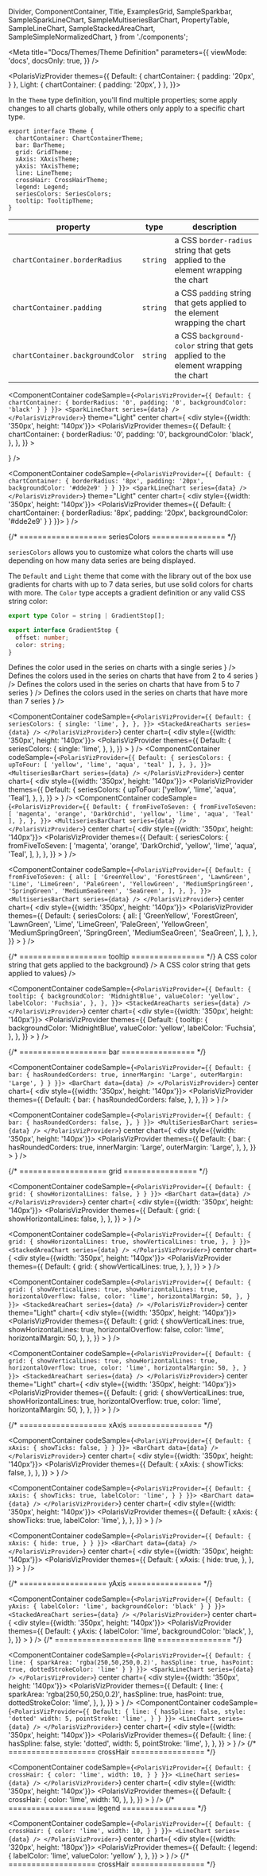 
  Divider,
  ComponentContainer,
  Title,
  ExamplesGrid,
  SampleSparkbar,
  SampleSparkLineChart,
  SampleMultiseriesBarChart,
  PropertyTable,
  SampleLineChart,
  SampleStackedAreaChart,
  SampleSimpleNormalizedChart,
} from './components';

<Meta
  title="Docs/Themes/Theme Definition"
  parameters={{
    viewMode: 'docs',
    docsOnly: true,
  }}
/>

<PolarisVizProvider
    themes={{
      Default: {
        chartContainer: {
          padding: '20px',
        }
      },
      Light: {
        chartContainer: {
          padding: '20px',
        }
      },
    }}>

<div style={{ margin: '0 auto', maxWidth: '800px', color: 'white'}}>
<Title>✍️ Theme Definition</Title>

<p>
  In the <code>Theme</code> type definition, you'll find multiple properties;
  some apply changes to all charts globally, while others only apply to a
  specific chart type.
</p>

```tsx
export interface Theme {
  chartContainer: ChartContainerTheme;
  bar: BarTheme;
  grid: GridTheme;
  xAxis: XAxisTheme;
  yAxis: YAxisTheme;
  line: LineTheme;
  crossHair: CrossHairTheme;
  legend: Legend;
  seriesColors: SeriesColors;
  tooltip: TooltipTheme;
}
```

<Divider />
<Title type="h2">🌎 Global properties</Title>

<Title type="h3">
  <code>chartContainer</code>
</Title>

| property                                    | type                | description                                                                                    |
| ------------------------------------------- | ------------------- | ---------------------------------------------------------------------------------------------- |
| <code>chartContainer.borderRadius</code>    | <code>string</code> | a CSS <code>border-radius</code> string that gets applied to the element wrapping the chart    |
| <code>chartContainer.padding</code>         | <code>string</code> | a CSS <code>padding</code> string that gets applied to the element wrapping the chart          |
| <code>chartContainer.backgroundColor</code> | <code>string</code> | a CSS <code>background-color</code> string that gets applied to the element wrapping the chart |

<Title type="h4">Examples:</Title>

<ExamplesGrid>

<ComponentContainer
  codeSample={`
    <PolarisVizProvider={{
      Default: {
        chartContainer: {
          borderRadius: '0',
          padding: '0',
          backgroundColor: 'black'
        }
      }
    }}>
      <SparkLineChart series={data} />
    </PolarisVizProvider>
    `}
  theme="Light"
  center
  chart={
    <div style={{width: '350px', height: '140px'}}>
      <PolarisVizProvider
        themes={{
          Default: {
            chartContainer: {
              borderRadius: '0',
              padding: '0',
              backgroundColor: 'black',
            },
          },
        }}
      >
        <SampleSparkLineChart />
      </PolarisVizProvider>
    </div>
  }
/>

  <ComponentContainer
    codeSample={`
    <PolarisVizProvider={{
      Default: {
        chartContainer: {
          borderRadius: '8px',
          padding: '20px',
          backgroundColor: '#dde2e9'
        }
      }
    }}>
      <SparkLineChart series={data} />
    </PolarisVizProvider>
    `}
    theme="Light"
    center
    chart={
      <div style={{width: '350px', height: '140px'}}>
      <PolarisVizProvider themes={{
        Default: {
          chartContainer: {
            borderRadius: '8px',
            padding: '20px',
            backgroundColor: '#dde2e9'
          }
        }
      }}>
        <SampleSparkLineChart/>
    </PolarisVizProvider>
      </div>
    }
  />
</ExamplesGrid>

<Divider noLine />
<Title type="h3">
  <code>seriesColors</code>
</Title>
{/* =================== seriesColors ================ */}

`seriesColors` allows you to customize what colors the charts will use depending on how many data series are being displayed.

The `Default` and `Light` theme that come with the library out of the box use gradients for charts with up to 7 data series, but use
solid colors for charts with more. The `Color` type accepts a gradient definition or any valid CSS string color:

```ts
export type Color = string | GradientStop[];

export interface GradientStop {
  offset: number;
  color: string;
}
```

<PropertyTable global>
  <PropertyTable.Row
    property={`seriesColors.single`}
    type={'Color'}
    description={
      <>Defines the color used in the series on charts with a single series</>
    }
  />
  <PropertyTable.Row
    property={`seriesColors.upToFour`}
    type={'Color[]'}
    description={
      <>
        Defines the colors used in the series on charts that have from 2 to 4
        series
      </>
    }
  />
  <PropertyTable.Row
    property={`seriesColors.fromFiveToSeven`}
    type={'Color[]'}
    description={
      <>
        Defines the colors used in the series on charts that have from 5 to 7
        series
      </>
    }
  />
  <PropertyTable.Row
    property={`seriesColors.all`}
    type={'Color[]'}
    description={
      <>
        Defines the colors used in the series on charts that have more than 7
        series
      </>
    }
  />
</PropertyTable>

<Title type="h4">Examples:</Title>

<ExamplesGrid>

<ComponentContainer
  codeSample={`
    <PolarisVizProvider={{
      Default: {
        seriesColors: {
          single: 'lime',
        },
      },
    }}>
    <StackedAreaCharts series={data} />
  </PolarisVizProvider>
    `}
  center
  chart={
    <div style={{width: '350px', height: '140px'}}>
      <PolarisVizProvider
        themes={{
          Default: {
            seriesColors: {
              single: 'lime',
            },
          },
        }}
      >
        <SampleStackedAreaChart seriesLength={1} />
      </PolarisVizProvider>
    </div>
  }
/>
<ComponentContainer
  codeSample={`
    <PolarisVizProvider={{
      Default: {
        seriesColors: {
          upToFour: [
            'yellow',
            'lime',
            'aqua',
            'teal'
          ],
        },
      },
    }}>
    <MultiseriesBarChart series={data} />
  </PolarisVizProvider>
    `}
  center
  chart={
    <div style={{width: '350px', height: '140px'}}>
      <PolarisVizProvider
        themes={{
          Default: {
            seriesColors: {
              upToFour: ['yellow', 'lime', 'aqua', 'Teal'],
            },
          },
        }}
      >
        <SampleMultiseriesBarChart seriesLength={4} />
      </PolarisVizProvider>
    </div>
  }
/>
<ComponentContainer
  codeSample={`
    <PolarisVizProvider={{
      Default: {
        fromFiveToSeven: {
          fromFiveToSeven: [
            'magenta',
            'orange',
            'DarkOrchid',
            'yellow',
            'lime',
            'aqua',
            'Teal'
          ],
        },
      },
    }}>
    <MultiseriesBarChart series={data} />
  </PolarisVizProvider>
    `}
  center
  chart={
    <div style={{width: '350px', height: '140px'}}>
      <PolarisVizProvider
        themes={{
          Default: {
            seriesColors: {
              fromFiveToSeven: [
                'magenta',
                'orange',
                'DarkOrchid',
                'yellow',
                'lime',
                'aqua',
                'Teal',
              ],
            },
          },
        }}
      >
        <SampleMultiseriesBarChart seriesLength={7} />
      </PolarisVizProvider>
    </div>
  }
/>

<ComponentContainer
  codeSample={`
    <PolarisVizProvider={{
      Default: {
        fromFiveToSeven: {
          all: [
            'GreenYellow',
            'ForestGreen',
            'LawnGreen',
            'Lime',
            'LimeGreen',
            'PaleGreen',
            'YellowGreen',
            'MediumSpringGreen',
            'SpringGreen',
            'MediumSeaGreen',
            'SeaGreen',
          ],
        },
      },
    }}>
    <MultiseriesBarChart series={data} />
  </PolarisVizProvider>
    `}
  center
  chart={
    <div style={{width: '350px', height: '140px'}}>
      <PolarisVizProvider
        themes={{
          Default: {
            seriesColors: {
              all: [
                'GreenYellow',
                'ForestGreen',
                'LawnGreen',
                'Lime',
                'LimeGreen',
                'PaleGreen',
                'YellowGreen',
                'MediumSpringGreen',
                'SpringGreen',
                'MediumSeaGreen',
                'SeaGreen',
              ],
            },
          },
        }}
      >
        <SampleMultiseriesBarChart seriesLength={11}/>
      </PolarisVizProvider>
    </div>
  }
/>
</ExamplesGrid>
<Divider noLine />

<Title type="h3">
  <code>tooltip</code>
</Title>
{/* =================== tooltip ================ */}

<PropertyTable global>
  <PropertyTable.Row
    property={`tooltip.backgroundColor`}
    type={'string'}
    description={<>A CSS color string that gets applied to the background</>}
  />
  <PropertyTable.Row
    property={`tooltip.valueColor`}
    type={'string'}
    description={<>A CSS color string that gets applied to values</>}
  />
</PropertyTable>

<Title type="h4">Examples:</Title>

<ExamplesGrid>

<ComponentContainer
  codeSample={`
    <PolarisVizProvider={{
      Default: {
        tooltip: {
          backgroundColor: 'MidnightBlue',
          valueColor: 'yellow',
          labelColor: 'Fuchsia',
        },
      },
    }}>
    <StackedAreaCharts series={data} />
  </PolarisVizProvider>
    `}
  center
  chart={
    <div style={{width: '350px', height: '140px'}}>
      <PolarisVizProvider
        themes={{
          Default: {
            tooltip: {
              backgroundColor: 'MidnightBlue',
              valueColor: 'yellow',
              labelColor: 'Fuchsia',
            },
          },
        }}
      >
        <SampleMultiseriesBarChart />
      </PolarisVizProvider>
    </div>
  }
/>

</ExamplesGrid>

<Divider />
<Title type="h2">📍 Local properties</Title>
{/* =================== bar ================ */}
<Title type="h3">
  <code>bar</code>
</Title>

<PropertyTable>
  <PropertyTable.Row
    property="bar.hasRoundedCorners"
    type="boolean"
    description="determines whether the bar should have sharp or round corners"
    chartsAffected={[
      'BarChart',
      'MultiSeriesBarChart',
      'SimpleNormalizedChart',
    ]}
  />
  <PropertyTable.Row
    property="bar.innerMargin"
    type={['"Small"', '"Medium"', '"Large"', '"None"']}
    description="determines how big the gaps between bars should be"
    chartsAffected={['BarChart']}
  />
  <PropertyTable.Row
    property="bar.outerMargin"
    type={['"Small"', '"Medium"', '"Large"', '"None"']}
    description="determines how big the gaps from the left edge of the chart until the
        first bar, and the right edge until the last bar should be"
    chartsAffected={['BarChart']}
  />
</PropertyTable>

<Title type="h4">Examples:</Title>

<ExamplesGrid>

<ComponentContainer
  codeSample={`
    <PolarisVizProvider={{
      Default: {
        bar: {
          hasRoundedCorders: true,
          innerMargin: 'Large',
          outerMargin: 'Large',
        }
      }
    }}>
      <BarChart data={data} />
    </PolarisVizProvider>
    `}
  center
  chart={
    <div style={{width: '350px', height: '140px'}}>
      <PolarisVizProvider
        themes={{
          Default: {
            bar: {
              hasRoundedCorders: false,
            },
          },
        }}
      >
        <SampleMultiseriesBarChart />
      </PolarisVizProvider>
    </div>
  }
/>

<ComponentContainer
  codeSample={`
    <PolarisVizProvider={{
      Default: {
        bar: {
          hasRoundedCorders: false,
        },
      }
    }}>
      <MultiSeriesBarChart series={data} />
    </PolarisVizProvider>
    `}
  center
  chart={
    <div style={{width: '350px', height: '140px'}}>
      <PolarisVizProvider
        themes={{
          Default: {
            bar: {
              hasRoundedCorders: true,
              innerMargin: 'Large',
              outerMargin: 'Large',
            },
          },
        }}
      >
        <SampleMultiseriesBarChart />
      </PolarisVizProvider>
    </div>
  }
/>

</ExamplesGrid>
<Divider noLine/>
{/* =================== grid ================ */}
<Title type="h3">
  <code>grid</code>
</Title>

<PropertyTable>
  <PropertyTable.Row
    property="grid.showHorizontalLines"
    type="boolean"
    description="determines whether or not to show horizontal grid lines"
    chartsAffected={['BarChart', 'LineChart', 'MultiSeriesBarChart']}
  />
  <PropertyTable.Row
    property="grid.showVerticalLines"
    type="boolean"
    description="determines whether or not to show vertical grid lines"
    chartsAffected={['StackedAreaChart', 'LineChart']}
  />
  <PropertyTable.Row
    property="grid.horizontalOverflow"
    type="boolean"
    description="determines whether or not to extend the grid horizontally to the edge of the chart"
    chartsAffected={['BarChart', 'LineChart', 'MultiSeriesBarChart']}
  />
  <PropertyTable.Row
    property="grid.color"
    type="string"
    description="a CSS color string that gets applied to the grid lines"
    chartsAffected={[
      'BarChart',
      'LineChart',
      'MultiSeriesBarChart',
      'StackedAreaChart',
    ]}
  />
  <PropertyTable.Row
    property="grid.horizontalMargin"
    type="number"
    description="the number of pixels between the left and right edges of the grid and the edges of the chart container"
    chartsAffected={[
      'BarChart',
      'LineChart',
      'MultiSeriesBarChart',
      'StackedAreaChart',
    ]}
  />
</PropertyTable>

<Title type="h4">Examples:</Title>

<ExamplesGrid>

<ComponentContainer
  codeSample={`
    <PolarisVizProvider={{
      Default: {
        grid: {
          showHorizontalLines: false,
        }
      }
    }}>
      <BarChart data={data} />
    </PolarisVizProvider>
    `}
  center
  chart={
    <div style={{width: '350px', height: '140px'}}>
      <PolarisVizProvider
        themes={{
          Default: {
            grid: {
              showHorizontalLines: false,
            },
          },
        }}
      >
        <SampleMultiseriesBarChart />
      </PolarisVizProvider>
    </div>
  }
/>

<ComponentContainer
  codeSample={`
    <PolarisVizProvider={{
      Default: {
        grid: {
          showHorizontalLines: true,
          showVerticalLines: true,
        },
      }
    }}>
      <StackedAreaChart series={data} />
    </PolarisVizProvider>
    `}
  center
  chart={
    <div style={{width: '350px', height: '140px'}}>
      <PolarisVizProvider
        themes={{
          Default: {
            grid: {
              showVerticalLines: true,
            },
          },
        }}
      >
        <SampleStackedAreaChart />
      </PolarisVizProvider>
    </div>
  }
/>

<ComponentContainer
  codeSample={`
    <PolarisVizProvider={{
      Default: {
        grid: {
          showVerticalLines: true,
          showHorizontalLines: true,
          horizontalOverflow: false,
          color: 'lime',
          horizontalMargin: 50,
        },
      }
    }}>
      <StackedAreaChart series={data} />
    </PolarisVizProvider>
    `}
  center
  theme="Light"
  chart={
    <div style={{width: '350px', height: '140px'}}>
      <PolarisVizProvider
        themes={{
          Default: {
            grid: {
              showVerticalLines: true,
              showHorizontalLines: true,
              horizontalOverflow: false,
              color: 'lime',
              horizontalMargin: 50,
            },
          },
        }}
      >
        <SampleLineChart />
      </PolarisVizProvider>
    </div>
  }
/>

<ComponentContainer
  codeSample={`
    <PolarisVizProvider={{
      Default: {
        grid: {
          showVerticalLines: true,
          showHorizontalLines: true,
          horizontalOverflow: true,
          color: 'lime',
          horizontalMargin: 50,
        },
      }
    }}>
      <StackedAreaChart series={data} />
    </PolarisVizProvider>
    `}
  center
  theme="Light"
  chart={
    <div style={{width: '350px', height: '140px'}}>
      <PolarisVizProvider
        themes={{
          Default: {
            grid: {
              showVerticalLines: true,
              showHorizontalLines: true,
              horizontalOverflow: true,
              color: 'lime',
              horizontalMargin: 50,
            },
          },
        }}
      >
        <SampleLineChart />
      </PolarisVizProvider>
    </div>
  }
/>

</ExamplesGrid>
{/* =================== xAxis ================ */}
<Divider noLine/>
<Title type="h3">
  <code>xAxis</code>
</Title>

<PropertyTable>
  <PropertyTable.Row
    property="xAxis.showTicks"
    type="boolean"
    description="determines wether or not to show the ticks vertical lines indicating the labels on the X Axis"
    chartsAffected={[
      'BarChart',
      'LineChart',
      'MultiSeriesBarChart',
      'StackedAreaChart',
    ]}
  />
  <PropertyTable.Row
    property="xAxis.labelColor"
    type="string"
    description="a CSS color string applied to the labels on the X Axis"
    chartsAffected={[
      'BarChart',
      'LineChart',
      'MultiSeriesBarChart',
      'StackedAreaChart',
    ]}
  />
  <PropertyTable.Row
    property="xAxis.hide"
    type="boolean"
    z
    description="determines wether or not to show the X Axis"
    chartsAffected={[
      'BarChart',
      'LineChart',
      'MultiSeriesBarChart',
      'StackedAreaChart',
    ]}
  />
</PropertyTable>

<Title type="h4">Examples:</Title>

<ExamplesGrid>

<ComponentContainer
  codeSample={`
    <PolarisVizProvider={{
      Default: {
        xAxis: {
          showTicks: false,
        }
      }
    }}>
      <BarChart data={data} />
    </PolarisVizProvider>
    `}
  center
  chart={
    <div style={{width: '350px', height: '140px'}}>
      <PolarisVizProvider
        themes={{
          Default: {
            xAxis: {
              showTicks: false,
            },
          },
        }}
      >
        <SampleMultiseriesBarChart />
      </PolarisVizProvider>
    </div>
  }
/>

<ComponentContainer
  codeSample={`
    <PolarisVizProvider={{
      Default: {
        xAxis: {
          showTicks: true,
          labelColor: 'lime',
        }
      }
    }}>
      <BarChart data={data} />
    </PolarisVizProvider>
    `}
  center
  chart={
    <div style={{width: '350px', height: '140px'}}>
      <PolarisVizProvider
        themes={{
          Default: {
            xAxis: {
              showTicks: true,
              labelColor: 'lime',
            },
          },
        }}
      >
        <SampleMultiseriesBarChart />
      </PolarisVizProvider>
    </div>
  }
/>

<ComponentContainer
  codeSample={`
    <PolarisVizProvider={{
      Default: {
        xAxis: {
          hide: true,
        }
      }
    }}>
      <BarChart data={data} />
    </PolarisVizProvider>
    `}
  center
  chart={
    <div style={{width: '350px', height: '140px'}}>
      <PolarisVizProvider
        themes={{
          Default: {
            xAxis: {
              hide: true,
            },
          },
        }}
      >
        <SampleMultiseriesBarChart />
      </PolarisVizProvider>
    </div>
  }
/>

</ExamplesGrid>
{/* =================== yAxis ================ */}
<Divider noLine/>
<Title type="h3">
  <code>yAxis</code>
</Title>

<PropertyTable>
  <PropertyTable.Row
    property="yAxis.labelColor"
    type="string"
    description="a CSS color string applied to the labels on the Y Axis"
    chartsAffected={[
      'BarChart',
      'LineChart',
      'MultiSeriesBarChart',
      'StackedAreaChart',
    ]}
  />
  <PropertyTable.Row
    property="yAxis.backgroundColor"
    type="string"
    description="a CSS color string applied to the label backgrounds on the Y Axis"
    chartsAffected={[
      'BarChart',
      'LineChart',
      'MultiSeriesBarChart',
      'StackedAreaChart',
    ]}
  />
</PropertyTable>

<Title type="h4">Examples:</Title>

<ExamplesGrid>

<ComponentContainer
  codeSample={`
    <PolarisVizProvider={{
      Default: {
        yAxis: {
          labelColor: 'lime',
          backgroundColor: 'black'
        }
      }
    }}>
      <StackedAreaChart series={data} />
    </PolarisVizProvider>
    `}
  center
  chart={
    <div style={{width: '350px', height: '140px'}}>
      <PolarisVizProvider
        themes={{
          Default: {
            yAxis: {
              labelColor: 'lime',
              backgroundColor: 'black',
            },
          },
        }}
      >
        <SampleStackedAreaChart />
      </PolarisVizProvider>
    </div>
  }
/>
</ExamplesGrid>
{/* =================== line ================ */}
<Divider noLine />
<Title type="h3">
  <code>line</code>
</Title>

<PropertyTable>
  <PropertyTable.Row
    property="line.sparkArea"
    type="string"
    description="a CSS color string applied to the area under the line of Sparklines"
    chartsAffected={['SparkLineChart']}
  />
  <PropertyTable.Row
    property="line.hasSpline"
    type="boolean"
    description="determines wether or not to use curved lines"
    chartsAffected={['LineChart', 'StackedAreaChart', 'SparkLineChart']}
  />
  <PropertyTable.Row
    property="line.style"
    type={['"solid"', '"dashed"', '"dotted"']}
    description="determines wether or not to use curved lines"
    chartsAffected={['LineChart', 'SparkLineChart']}
  />
  <PropertyTable.Row
    property="line.hasPoint"
    type={'boolean'}
    description="determines wether or not to show a circle at the end of the line. Does not get applied on non-solid lines"
    chartsAffected={['SparkLineChart']}
  />
  <PropertyTable.Row
    property="line.width"
    type={'number'}
    description="Value in pixels used to determine the thickness of series lines"
    chartsAffected={['LineChart', 'StackedAreaChart']}
  />
  <PropertyTable.Row
    property="line.pointStroke"
    type={'string'}
    description="CSS color string used on the stroke around the point displayed when hovering the chart"
    chartsAffected={['LineChart', 'StackedAreaChart']}
  />
  <PropertyTable.Row
    property="line.dottedStrokeColor"
    type={'string'}
    description="CSS color string used on the stroke of dotted comparison lines"
    chartsAffected={['SparkLineChart', 'SparkBarChart', 'LineChart']}
  />
</PropertyTable>

<Title type="h4">Examples:</Title>

<ExamplesGrid>

<ComponentContainer
  codeSample={`
    <PolarisVizProvider={{
      Default: {
        line: {
          sparkArea: 'rgba(250,50,250,0.2)',
          hasSpline: true,
          hasPoint: true,
          dottedStrokeColor: 'lime'
        }
      }
    }}>
    <SparkLineChart series={data} />
  </PolarisVizProvider>
    `}
  center
  chart={
    <div style={{width: '350px', height: '140px'}}>
      <PolarisVizProvider
        themes={{
          Default: {
            line: {
              sparkArea: 'rgba(250,50,250,0.2)',
              hasSpline: true,
              hasPoint: true,
              dottedStrokeColor: 'lime',
            },
          },
        }}
      >
        <SampleSparkLineChart />
      </PolarisVizProvider>
    </div>
  }
/>
<ComponentContainer
  codeSample={`
    <PolarisVizProvider={{
      Default: {
        line: {
          hasSpline: false,
          style: 'dotted'
          width: 5,
          pointStroke: 'lime',
        }
      }
    }}>
    <LineChart series={data} />
  </PolarisVizProvider>
    `}
  center
  chart={
    <div style={{width: '350px', height: '140px'}}>
      <PolarisVizProvider
        themes={{
          Default: {
            line: {
              hasSpline: false,
              style: 'dotted',
              width: 5,
              pointStroke: 'lime',
            },
          },
        }}
      >
        <SampleLineChart />
      </PolarisVizProvider>
    </div>
  }
/>
</ExamplesGrid>
{/* =================== crossHair ================ */}
<Divider noLine />
<Title type="h3">
  <code>crossHair</code>
</Title>

<PropertyTable>
  <PropertyTable.Row
    property="crossHair.color"
    type="string"
    description="a CSS color string applied to crosshair displayed when hovering charts"
    chartsAffected={['LineChart', 'StackedAreaChart']}
  />
  <PropertyTable.Row
    property="crossHair.width"
    type="number"
    description="determines how thick the crosshair displayed when hovering charts should be"
    chartsAffected={['LineChart', 'StackedAreaChart']}
  />
</PropertyTable>

<Title type="h4">Examples:</Title>

<ExamplesGrid>

<ComponentContainer
  codeSample={`
    <PolarisVizProvider={{
      Default: {
        crossHair: {
          color: 'lime',
          width: 10,
        }
      }
    }}>
    <LineChart series={data} />
  </PolarisVizProvider>
    `}
  center
  chart={
    <div style={{width: '350px', height: '140px'}}>
      <PolarisVizProvider
        themes={{
          Default: {
            crossHair: {
              color: 'lime',
              width: 10,
            },
          },
        }}
      >
        <SampleLineChart />
      </PolarisVizProvider>
    </div>
  }
/>
</ExamplesGrid>
{/* =================== legend ================ */}
<Divider noLine />
<Title type="h3">
  <code>legend</code>
</Title>

<PropertyTable>
  <PropertyTable.Row
    property="legend.labelColor"
    type="string"
    description="a CSS color string applied to the labels in legends"
    chartsAffected={['SimpleNormalizedChart', 'Legend']}
  />
  <PropertyTable.Row
    property="legend.labelColor"
    type="string"
    description="a CSS color string applied to the values in legends"
    chartsAffected={['SimpleNormalizedChart', 'Legend']}
  />
  <PropertyTable.Row
    property="legend.trendIndicator"
    type={`{positive: string; negative: string; neutral: string}`}
    description="an object describing the colors to be used in the chevrons that indicate positive, negative and neutral trends "
    chartsAffected={['SimpleNormalizedChart', 'Legend']}
  />
</PropertyTable>

<Title type="h4">Examples:</Title>

<ExamplesGrid>

<ComponentContainer
  codeSample={`
    <PolarisVizProvider={{
      Default: {
        crossHair: {
          color: 'lime',
          width: 10,
        }
      }
    }}>
    <LineChart series={data} />
  </PolarisVizProvider>
    `}
  center
  chart={
    <div style={{width: '320px', height: '180px'}}>
      <PolarisVizProvider
        themes={{
          Default: {
            legend: {
              labelColor: 'lime',
              valueColor: 'yellow'
            },
          },
        }}
      >
        <SampleSimpleNormalizedChart />
      </PolarisVizProvider>
    </div>
  }
/>
</ExamplesGrid>
{/* =================== crossHair ================ */}
</div>
</PolarisVizProvider>

